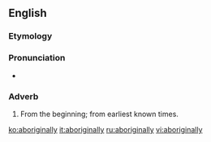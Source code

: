 ==English==

===Etymology===
{{suffix|aboriginal|ly}}

===Pronunciation===
* {{a|US}} {{IPA|/ˌæb.əˌɹɪd͡ʒ.n̩.ə.li/|/ˌæb.əˌɹɪd͡ʒ.ɪn.ə.li/}}

===Adverb===
{{en-adv|-}}

# From the beginning; from earliest known times.

[[ko:aboriginally]]
[[it:aboriginally]]
[[ru:aboriginally]]
[[vi:aboriginally]]